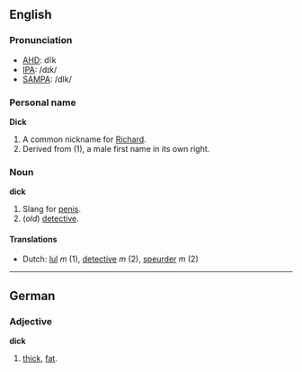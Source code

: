 ==English==
===Pronunciation===
*[[w:AHD|AHD]]: dĭk
*[[w:IPA|IPA]]: /dɪk/
*[[w:SAMPA|SAMPA]]: /dIk/

===Personal name===
'''Dick'''

#A common nickname for [[Richard]].
#Derived from (1), a male first name in its own right.

===Noun===
'''dick'''

#Slang for [[penis]].
#(''old'') [[detective]].

====Translations====
*Dutch: [[lul]] ''m'' (1), [[detective]] ''m'' (2), [[speurder]] ''m'' (2)

----

==German==
===Adjective===
'''dick'''

#[[thick]], [[fat]].